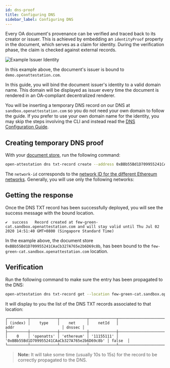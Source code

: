 ```yaml
---
id: dns-proof
title: Configuring DNS
sidebar_label: Configuring DNS
---
```


Every OA document's provenance can be verified and traced back to its creator or issuer. This is achieved by embedding an `identityProof` property in the document, which serves as a claim for identity. During the verification phase, the claim is checked against external records.

![Example Issuer Identity](/docs/integrator-section/verifiable-document/ethereum/dns-proof/example.png)

In this example above, the document's issuer is bound to `demo.openattestation.com`.

In this guide, you will bind the document issuer's identity to a valid domain name. This domain will be displayed as issuer every time the document is rendered in an OA-compliant decentralized renderer.

You will be inserting a temporary DNS record on our DNS at `sandbox.openattestation.com` so you do not need your own domain to follow the guide. If you prefer to use your own domain name for the identity, you may skip the steps involving the CLI and instead read the [DNS Configuration Guide](/docs/developer-section/quickstart/configure-dns).

## Creating temporary DNS proof

With your [document store](/docs/integrator-section/verifiable-document/ethereum/document-store), run the following command:

```bash
open-attestation dns txt-record create --address 0xBBb55Bd1D709955241CAaCb327A765e2b6D69c8b --network-id 11155111
```

The `network-id` corresponds to the [network ID for the different Ethereum networks](https://chainid.network/). Generally, you will use only the following networks:

<!-- Reusing the Network Table here -->

<SupportedNetworks />

## Getting the response
Once the DNS TXT record has been successfully deployed, you will see the success message with the bound location.

```text
✔  success   Record created at few-green-cat.sandbox.openattestation.com and will stay valid until Thu Jul 02 2020 14:51:40 GMT+0800 (Singapore Standard Time)
```

In the example above, the document store `0xBBb55Bd1D709955241CAaCb327A765e2b6D69c8b`, has been bound to the `few-green-cat.sandbox.openattestation.com` location. 

## Verification
Run the following command to make sure the entry has been propagated to the DNS:

```bash
open-attestation dns txt-record get --location few-green-cat.sandbox.openattestation.com
```

It will display to you the list of the DNS TXT records associated to that location:

```text
┌─────────┬────────────┬────────────┬────────────┬──────────────────────────────────────────────┬────────┐
│ (index) │    type    │    net     │    netId   │                     addr                     │ dnssec │
├─────────┼────────────┼────────────┼────────────┼──────────────────────────────────────────────┼────────┤
│    0    │ 'openatts' │ 'ethereum' │ '11155111' │ '0xBBb55Bd1D709955241CAaCb327A765e2b6D69c8b' │ false  │
└─────────┴────────────┴────────────┴────────────┴──────────────────────────────────────────────┴────────┘
```

>**Note:** It will take some time (usually 10s to 15s) for the record to be correctly propagated to the DNS.

